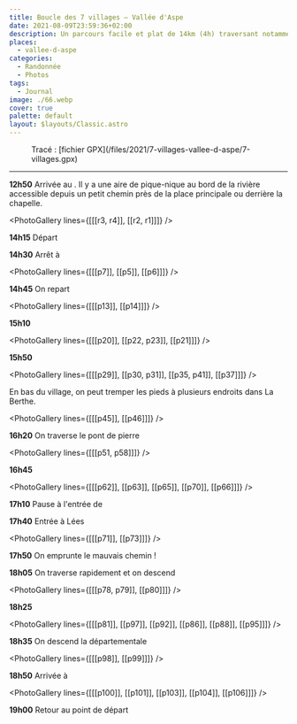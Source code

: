 ```yaml
---
title: Boucle des 7 villages — Vallée d'Aspe
date: 2021-08-09T23:59:36+02:00
description: Un parcours facile et plat de 14km (4h) traversant notamment Bedous, Accous et Osse-en-Aspe, avec peu d'ombre durant la marche mais de nombreuses opportunités de s'arrêter pour prendre une pause et profiter du lieu.
places:
  - vallee-d-aspe
categories:
  - Randonnée
  - Photos
tags:
  - Journal
image: ./66.webp
cover: true
palette: default
layout: $layouts/Classic.astro
---
```



<Figure src={carte} alt="Carte du parcours">
	Tracé : [fichier GPX](/files/2021/7-villages-vallee-d-aspe/7-villages.gpx)
</Figure>

---

**12h50** Arrivée au <MapsMention id="ChIJK6RqcPWnVw0RYImeYMpcbYM" />. Il y a une aire de pique-nique au bord de la rivière accessible depuis un petit chemin près de la place principale ou derrière la chapelle.


<PhotoGallery lines={[[[r3, r4]], [[r2, r1]]]} />

**14h15** Départ

**14h30** Arrêt à <MapsMention id="ChIJkVJIboynVw0RJyQ5OPFCADE" />


<PhotoGallery lines={[[[p7]], [[p5]], [[p6]]]} />

**14h45** On repart

<PhotoGallery lines={[[[p13]], [[p14]]]} />

**15h10** <MapsMention id="ChIJgVGzP4SnVw0ROHwCOkwKI_g" />

<PhotoGallery lines={[[[p20]], [[p22, p23]], [[p21]]]} />

**15h50** <MapsMention id="ChIJxURS0cOgVw0RQK8TSBdlBgQ" />


<PhotoGallery lines={[[[p29]], [[p30, p31]], [[p35, p41]], [[p37]]]} />

En bas du village, on peut tremper les pieds à plusieurs endroits dans La Berthe.

<PhotoGallery lines={[[[p45]], [[p46]]]} />

**16h20** On traverse le pont de pierre

<PhotoGallery lines={[[[p51, p58]]]} />

**16h45** <MapsMention id="ChIJxURS0cOgVw0RQK8TSBdlBgQ" title="Centrale EDF" />


<PhotoGallery lines={[[[p62]], [[p63]], [[p65]], [[p70]], [[p66]]]} />

**17h10** Pause à l'entrée de <MapsMention id="ChIJu50l_LUJVw0RIIn30hllBgo" />

**17h40** Entrée à Lées

<PhotoGallery lines={[[[p71]], [[p73]]]} />

**17h50** On emprunte le mauvais chemin !

**18h05** On traverse rapidement <MapsMention id="ChIJuWTEWjYIVw0RLO9hBrjQw0o" /> et on descend


<PhotoGallery lines={[[[p78, p79]], [[p80]]]} />

**18h25** <MapsMention id="ChIJw-5cpT8IVw0R944QNoPQQMA" />

<PhotoGallery lines={[[[p81]], [[p97]], [[p92]], [[p86]], [[p88]], [[p95]]]} />

**18h35** On descend la départementale

<PhotoGallery lines={[[[p98]], [[p99]]]} />

**18h50** Arrivée à <MapsMention id="ChIJGVrqCu-nVw0RUKkTSBdlBgQ" />

<PhotoGallery lines={[[[p100]], [[p101]], [[p103]], [[p104]], [[p106]]]} />

**19h00** Retour au point de départ
